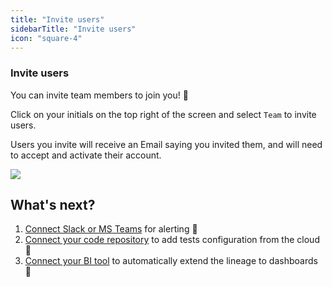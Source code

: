 ```yaml
---
title: "Invite users"
sidebarTitle: "Invite users"
icon: "square-4"
---
```


### Invite users

You can invite team members to join you! 🎉

Click on your initials on the top right of the screen and select `Team` to invite users.

Users you invite will receive an Email saying you invited them, and will need to accept and activate their account.

<Frame>
  <img src="https://res.cloudinary.com/diuctyblm/image/upload/v1704363455/add_users_xdicwh.png" />
</Frame>


## What's next?

1. [Connect Slack or MS Teams](/cloud/guides/enable-slack-alerts) for alerting 🔔
2. [Connect your code repository](/cloud/integrations/code-repo/connect-code-repo) to add tests configuration from the cloud 🔌
3. [Connect your BI tool](/cloud/integrations/bi/connect-bi-tool) to automatically extend the lineage to dashboards 🚀